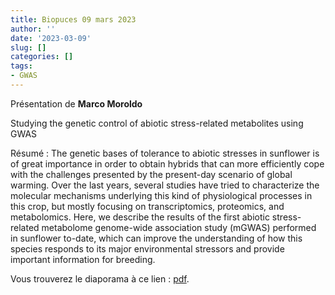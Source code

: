 ```yaml
---
title: Biopuces 09 mars 2023
author: ''
date: '2023-03-09'
slug: []
categories: []
tags: 
- GWAS
---
```


Présentation de **Marco Moroldo**

Studying the genetic control of abiotic stress-related metabolites using GWAS

Résumé : 
The genetic bases of tolerance to abiotic stresses in sunflower is of great importance in order to obtain hybrids that can more efficiently cope with the challenges presented by the present-day scenario of global warming. Over the last years, several studies have tried to characterize the molecular mechanisms underlying this kind of physiological processes in this crop, but mostly focusing on transcriptomics, proteomics, and metabolomics. Here, we describe the results of the first abiotic stress-related metabolome genome-wide association study (mGWAS) performed in sunflower to-date, which can improve the understanding of how this species responds to its major environmental stressors and provide important information for breeding.

Vous trouverez le diaporama à ce lien : [pdf](/diapos/Presentation_2023_03_09_Biopuces.pdf). 